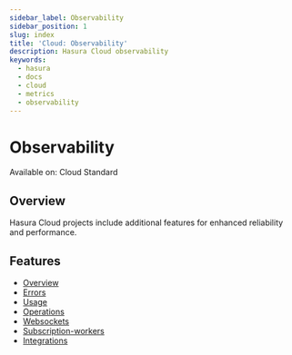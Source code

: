 ```yaml
---
sidebar_label: Observability
sidebar_position: 1
slug: index
title: 'Cloud: Observability'
description: Hasura Cloud observability
keywords:
  - hasura
  - docs
  - cloud
  - metrics
  - observability
---
```



# <Observability /> Observability

<div className="badge badge--primary heading-badge">Available on: Cloud Standard</div>

## Overview

Hasura Cloud projects include additional features for enhanced reliability and performance.

<Thumbnail src="/img/observability/monitoring-tab-overview.png" alt="Hasura Cloud Console overview tab" />

## Features

- [Overview](/observability/overview.mdx)
- [Errors](/observability/errors.mdx)
- [Usage](/observability/usage.mdx)
- [Operations](/observability/operations.mdx)
- [Websockets](/observability/websockets.mdx)
- [Subscription-workers](/observability/subscription-workers.mdx)
- [Integrations](/observability/integrations/index.mdx)
